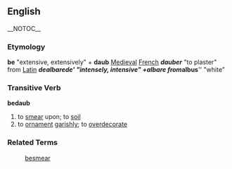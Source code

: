 == English == __NOTOC__
=== Etymology ===
'''be''' "extensive, extensively" + '''daub''' [[Medieval]] [[French]] '''''dauber''''' "to plaster" from [[Latin]] '''''dealbare''''' '''''de'''' "intensely, intensive" + '''''albare''''' from '''''albus''''' "white"

=== Transitive Verb ===
'''bedaub'''
# to [[smear]] upon; to [[soil]]
# to [[ornament]] [[garish]]ly; to [[overdecorate]]

=== Related Terms ===
:[[besmear]]